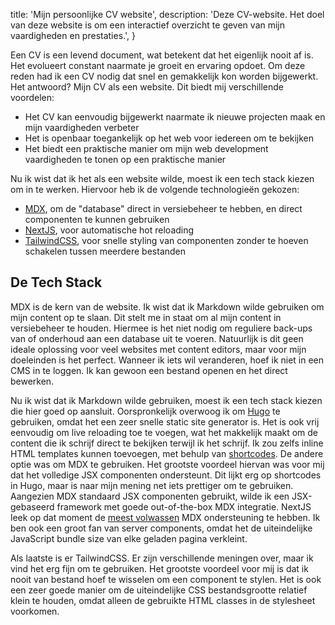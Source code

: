   title: 'Mijn persoonlijke CV website',
  description:
    'Deze CV-website. Het doel van deze website is om een interactief overzicht te geven van mijn vaardigheden en prestaties.',
}

Een CV is een levend document, wat betekent dat het eigenlijk nooit af is.
Het evolueert constant naarmate je groeit en ervaring opdoet.
Om deze reden had ik een CV nodig dat snel en gemakkelijk kon worden bijgewerkt.
Het antwoord? Mijn CV als een website. Dit biedt mij verschillende voordelen:

- Het CV kan eenvoudig bijgewerkt naarmate ik nieuwe projecten maak en mijn vaardigheden verbeter
- Het is openbaar toegankelijk op het web voor iedereen om te bekijken
- Het biedt een praktische manier om mijn web development vaardigheden te tonen op een praktische manier

Nu ik wist dat ik het als een website wilde, moest ik een tech stack kiezen om in te werken.
Hiervoor heb ik de volgende technologieën gekozen:

- [MDX](https://mdxjs.com/), om de "database" direct in versiebeheer te hebben, en direct componenten te kunnen gebruiken
- [NextJS](https://nextjs.org/), voor automatische hot reloading
- [TailwindCSS](https://tailwindcss.com/), voor snelle styling van componenten zonder te hoeven schakelen tussen meerdere bestanden

## De Tech Stack

MDX is de kern van de website. Ik wist dat ik Markdown wilde gebruiken om mijn content op te slaan.
Dit stelt me in staat om al mijn content in versiebeheer te houden.
Hiermee is het niet nodig om reguliere back-ups van of onderhoud aan een database uit te voeren.
Natuurlijk is dit geen ideale oplossing voor veel websites met content editors, maar voor mijn doeleinden is het perfect.
Wanneer ik iets wil veranderen, hoef ik niet in een CMS in te loggen. Ik kan gewoon een bestand openen en het direct bewerken.

Nu ik wist dat ik Markdown wilde gebruiken, moest ik een tech stack kiezen die hier goed op aansluit.
Oorspronkelijk overwoog ik om [Hugo](https://gohugo.io/) te gebruiken, omdat het een zeer snelle static site generator is.
Het is ook vrij eenvoudig om live reloading toe te voegen, wat het makkelijk maakt om de content die ik schrijf direct te bekijken terwijl ik het schrijf.
Ik zou zelfs inline HTML templates kunnen toevoegen, met behulp van [shortcodes](https://gohugo.io/content-management/shortcodes/).
De andere optie was om MDX te gebruiken.
Het grootste voordeel hiervan was voor mij dat het volledige JSX componenten ondersteunt.
Dit lijkt erg op shortcodes in Hugo, maar is naar mijn mening net iets prettiger om te gebruiken.
Aangezien MDX standaard JSX componenten gebruikt, wilde ik een JSX-gebaseerd framework met goede out-of-the-box MDX integratie.
NextJS leek op dat moment de [meest volwassen](https://nextjs.org/docs/app/building-your-application/configuring/mdx) MDX ondersteuning te hebben.
Ik ben ook een groot fan van server components, omdat het de uiteindelijke JavaScript bundle size van elke geladen pagina verkleint.

Als laatste is er TailwindCSS. Er zijn verschillende meningen over, maar ik vind het erg fijn om te gebruiken.
Het grootste voordeel voor mij is dat ik nooit van bestand hoef te wisselen om een component te stylen.
Het is ook een zeer goede manier om de uiteindelijke CSS bestandsgrootte relatief
klein te houden, omdat alleen de gebruikte HTML classes in de stylesheet voorkomen.
